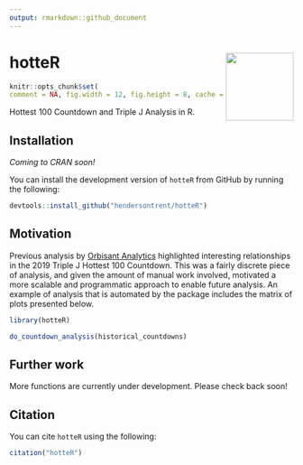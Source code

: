 ```yaml
---
output: rmarkdown::github_document
---
```


# hotteR <img src="man/figures/logo.png" align="right" width="120" />

```r
knitr::opts_chunk$set(
comment = NA, fig.width = 12, fig.height = 8, cache = FALSE)
```

Hottest 100 Countdown and Triple J Analysis in R.

## Installation

*Coming to CRAN soon!*

You can install the development version of `hotteR` from GitHub by running the following:

```r
devtools::install_github("hendersontrent/hotteR")
```

## Motivation

Previous analysis by [Orbisant Analytics](https://www.orbisantanalytics.com/hottest-100) highlighted interesting relationships in the 2019 Triple J Hottest 100 Countdown. This was a fairly discrete piece of analysis, and given the amount of manual work involved, motivated a more scalable and programmatic approach to enable future analysis. An example of analysis that is automated by the package includes the matrix of plots presented below.

```r
library(hotteR)

do_countdown_analysis(historical_countdowns)
```

## Further work

More functions are currently under development. Please check back soon!

## Citation

You can cite `hotteR` using the following:

```r
citation("hotteR")
```
